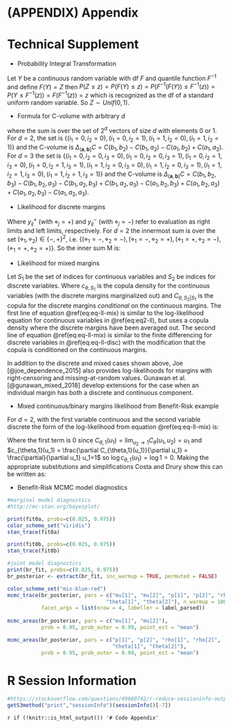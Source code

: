
# (APPENDIX) Appendix {-}

# Technical Supplement {#tech-supp}

* Probability Integral Transformation

Let $Y$ be a continuous random variable with df $F$ and quantile function $F^{-1}$ and define $F(Y)=Z$ then
$P(Z \le z) = P(F(Y) \le z)= P(F^{-1}(F(Y)) \le F^{-1}(z)) = P(Y \le F^{-1}(z))=F(F^{-1}(z)) =z$ which is recognized as the df of a standard uniform random variable. So $Z \sim Unif(0,1)$.

* Formula for C-volume with arbitrary $d$

\begin{gather}
\Delta_{(\mathbf{a},\mathbf{b}]}C=\sum_{i \in \{0,1\}^d} (-1)^{\sum_{j=1}^d i_j}C(a_{1}^{i_1}b_{1}^{1-i_1},\ldots,a_{d}^{i_d}b_{d}^{1-i_d})
\end{gather}
where the sum is over the set of $2^d$ vectors of size $d$ with elements 0 or 1. For $d=2$, the set is $\{(i_1=0,i_2=0),(i_1=0,i_2=1),(i_1=1,i_2=0),(i_1=1,i_2=1)\}$ and the C-volume is $\Delta_{(\mathbf{a},\mathbf{b}]}C=C(b_1,b_2)-C(b_1,a_2)-C(a_1,b_2)+C(a_1,a_2)$. For $d=3$ the set is $\{(i_1=0,i_2=0,i_3=0),(i_1=0,i_2=0,i_3=1),(i_1=0,i_2=1,i_3=0),(i_1=0,i_2=1,i_3=1),(i_1=1,i_2=0,i_3=0),(i_1=1,i_2=0,i_3=1),(i_1=1,i_2=1,i_3=0),(i_1=1,i_2=1,i_3=1)\}$ and the C-volume is $\Delta_{(\mathbf{a},\mathbf{b}]}C= C(b_1,b_2,b_3)- C(b_1,b_2,a_3)- C(b_1,a_2,b_3)+ C(b_1,a_2,a_3)- C(a_1,b_2,b_3)+ C(a_1,b_2,a_3)+ C(a_1,a_2,b_3)- C(a_1,a_2,a_3)$.

* Likelihood for discrete margins  

\begin{gather}
\ell(\mathbf{\gamma}_1,\ldots,\mathbf{\gamma}_d,\mathbf{\theta}) = \sum_{i=1}^{n} 
\log \{  
\sum_{(\diamond_1 \cdots \diamond_d) \in \{-,+\}^d } (-1)^{\#\{\diamond_j=-\}} C_{\theta}(F_1(y_{i1}^{\diamond_1};\mathbf{\gamma}_1),\ldots,F_d(y_{id}^{\diamond_d};\mathbf{\gamma}_d))
\} (\#eq:eq-ll-disc)
\end{gather}

Where $y_{ij}^{+}$ (with $\diamond_j=+$) and $y_{ij}^{-}$ (with $\diamond_j=-$) refer to evaluation as right limits and left limits, respectively. For $d=2$ the innermost sum is over the set $(\diamond_1,\diamond_2) \in \{-,+\}^2$, i.e. $\{(\diamond_1=-,\diamond_2=-),(\diamond_1=-,\diamond_2=+),(\diamond_1=+,\diamond_2=-),(\diamond_1=+,\diamond_2=+) \}$. So the inner sum M is: 
\begin{eqnarray}
M & = &(-1)^{2} C_{\theta}(F_1(y_{i1}^{-};\mathbf{\gamma}_1),F_d(y_{i2}^{-};\mathbf{\gamma}_2)) + (-1)^{1} C_{\theta}(F_1(y_{i1}^{-};\mathbf{\gamma}_1),F_d(y_{i2}^{+};\mathbf{\gamma}_2)) + \nonumber \\ 
 &  & (-1)^{1} C_{\theta}(F_1(y_{i1}^{+};\mathbf{\gamma}_1),F_d(y_{i2}^{-};\mathbf{\gamma}_2)) + (-1)^{0} C_{\theta}(F_1(y_{i1}^{+};\mathbf{\gamma}_1),F_d(y_{i2}^{+};\mathbf{\gamma}_2))\nonumber \\ 
 & = & C_{\theta}(F_1(y_{i1}^{-};\mathbf{\gamma}_1),F_d(y_{i2}^{-};\mathbf{\gamma}_2)) - C_{\theta}(F_1(y_{i1}^{-};\mathbf{\gamma}_1),F_d(y_{i2}^{+};\mathbf{\gamma}_2)) - \nonumber \\  & & C_{\theta}(F_1(y_{i1}^{+};\mathbf{\gamma}_1),F_d(y_{i2}^{-};\mathbf{\gamma}_2)) +  C_{\theta}(F_1(y_{i1}^{+};\mathbf{\gamma}_1),F_d(y_{i2}^{+};\mathbf{\gamma}_2)) \nonumber 
\end{eqnarray}

<!--
Meester example with binary bivariate data is of this form

$(-1)^{\#\{\diamond_j=-\}} C_{\theta}(F_1(y_{i1}^{\diamond_1};\mathbf{\gamma}_1),F_d(y_{i2}^{\diamond_2};\mathbf{\gamma}_2)$

$\sum_{(\diamond_1 \cdots \diamond_d) \in \{-,+\}^d } (-1)^{\#\{\diamond_j=-\}} C_{\theta}(F_1(y_{i1}^{\diamond_1};\mathbf{\gamma}_1),\ldots,F_d(y_{id}^{\diamond_d};\mathbf{\gamma}_d))$ 
-->

* Likelihood for mixed margins

Let $S_1$ be the set of indices for continuous variables and $S_2$ be indices for discrete variables.
\begin{eqnarray}
\ell(\mathbf{\gamma}_1,\ldots,\mathbf{\gamma}_d,\mathbf{\theta}) & = & 
\sum_{i=1}^{n} \{\log c_{\theta,S_1}(F_j(y_{ij};\mathbf{\gamma}_j): j \in S_1) + 
 \sum_{j \in S_1} \log f_j(y_{ij};\mathbf{\gamma}_j) (\#eq:eq-ll-mix) \\
& + & \log  
\sum_{\diamond_k \in \{-,+\}: k \in S_2} (-1)^{\#\{\diamond_k=-\}} C_{\theta,S_2|S_1}(F_k(y_{ik}^{\diamond_k};\mathbf{\gamma}_k): k \in S_2 |F_j(y_{ij};\mathbf{\gamma}_j) : j \in S_1)
\} \nonumber 
\end{eqnarray}
Where $c_{\theta,S_1}$ is the copula density for the continuous variables (with the discrete margins marginalized out) and $C_{\theta,S_2|S_1}$ is the copula for the discrete margins *conditional* on the continuous margins. The first line of equation \@ref(eq:eq-ll-mix) is similar to the log-likelihood equation for continuous variables in \@ref(eq:eq2-ll), but uses a copula density where the discrete margins have been averaged out. The second line of equation \@ref(eq:eq-ll-mix) is similar to the finite differencing for discrete variables in \@ref(eq:eq-ll-disc) with the modification that the copula is conditioned on the continuous margins.

In addition to the discrete and mixed cases shown above, Joe [@joe_dependence_2015] also provides log-likelihoods for margins with right-censoring and missing-at-random values. Gunawan et al. [@gunawan_mixed_2018] develop extensions for the case when an individual margin has both a discrete and continuous component. 

* Mixed continuous/binary margins likelihood from Benefit-Risk example

For $d=2$, with the first variable continuous and the second variable discrete the form of the log-likelihood from equation \@ref(eq:eq-ll-mix) is:
\begin{eqnarray}
\ell(\mathbf{\gamma}_1,\mathbf{\gamma}_2,\mathbf{\theta}) & = & \sum_{i=1}^{n} \{
\log c_{\theta,1}(F_1(y_{i1};\mathbf{\gamma}_1)) +  \log f_1(y_{i1};\mathbf{\gamma}_1) + \nonumber \\ 
&  & \log \{ (-1)^{1} C_{\theta,2|1}(F_2(y_{i2}^{-};\mathbf{\gamma}_2)|F_1(y_{i1};\mathbf{\gamma}_1)) + (-1)^{0} C_{\theta,2|1}(F_2(y_{i2}^{+};\mathbf{\gamma}_2)|F_1(y_{i1};\mathbf{\gamma}_1)) \} \}\\
& = & \sum_{i=1}^{n} \{ 0 + 
\log f_1(y_{i1};\mathbf{\gamma}_1) + \nonumber \\ 
&  & \log \{ C_{\theta,2|1}(F_2(y_{i2}^{+};\mathbf{\gamma}_2)|F_1(y_{i1};\mathbf{\gamma}_1)) - C_{\theta,2|1}(F_2(y_{i2}^{-};\mathbf{\gamma}_2)|F_1(y_{i1};\mathbf{\gamma}_1))
\} \}
\end{eqnarray}

Where the first term is 0 since $C_{\theta,1}(u_1)=\lim_{u_2 \to 1} C_{\theta}(u_1,u_2)=u_1$ and $c_{\theta,1}(u_1) = \frac{\partial C_{\theta,1}(u_1)}{\partial u_1} = \frac{\partial}{\partial u_1} u_1=1$ so $\log c_{\theta,1}(u_1)=\log 1=0$. Making the appropriate substitutions and simplifications Costa and Drury show this can be written as:
\begin{eqnarray*}
\ell_i(\mu_i,\sigma_i,p_i,\theta) & = & (1-y_{i2}) \log\left(f_1(y_{i1}|\mu_i,\sigma_i) \cdot \Phi \left(\frac{\Phi^{-1}[1-p_i]-\theta_t\cdot\Phi^{-1}[F_1(y_{i1}|\mu_i,\sigma_i)] }{\sqrt{1-\theta_t^2}} \right) \right) \nonumber \\
& & \times y_{i2} \log \left(f_1(y_{i1}|\mu_i,\sigma_i) \cdot \left\{1-\Phi \left(\frac{\Phi^{-1}[1-p_i]-\theta_t\cdot\Phi^{-1}[F_1(y_{i1}|\mu_i,\sigma_i)] }{\sqrt{1-\theta_t^2}} \right) \right\} \right)
\end{eqnarray*}

\setstretch{1.0}  

* Benefit-Risk MCMC model diagnostics

```r
#marginal model diagnostics
#http://mc-stan.org/bayesplot/

print(fit0a, probs=c(0.025, 0.975))
color_scheme_set("viridis")
stan_trace(fit0a)

print(fit0b, probs=c(0.025, 0.975))
stan_trace(fit0b)
```

```r
#joint model diagnostics
print(br_fit, probs=c(0.025, 0.975))
br_posterior <- extract(br_fit, inc_warmup = TRUE, permuted = FALSE)

color_scheme_set("mix-blue-red")
mcmc_trace(br_posterior, pars = c("mu[1]", "mu[2]", "p[1]", "p[2]", "rho[1]", "rho[2]",
                                "theta[1]", "theta[2]"), n_warmup = 1000,
           facet_args = list(nrow = 4, labeller = label_parsed)) 
  
mcmc_areas(br_posterior, pars = c("mu[1]", "mu[2]"),
           prob = 0.95, prob_outer = 0.99, point_est = "mean")

mcmc_areas(br_posterior, pars = c("p[1]", "p[2]", "rho[1]", "rho[2]",
                                  "theta[1]", "theta[2]"),
           prob = 0.95, prob_outer = 0.99, point_est = "mean")
```

\setstretch{1.5}  

# R Session Information

```r
#https://stackoverflow.com/questions/49660742/r-reduce-sessioninfo-output
getS3method("print","sessionInfo")(sessionInfo()[-7])
```

<!-- Code appendix if knitting to pdf -->

\setstretch{1.0}  

`r if (!knitr::is_html_output()) '# Code Appendix'` 

```r
```

```r
```

```r
```

```r
```

```r
```

```r
```

```r
```

```r
```

```r
```

```r
```

```r
```

```r
```

```r
```

```r
```

```r
```

```r
```